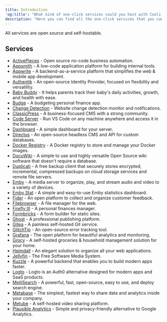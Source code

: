 ```yaml
---
title: Introduction
'og:title': "What kind of one-click services could you host with Coolify"
description: "Here you can find all the one-click services that you can host with Coolify."
---
```


All services are open source and self-hostable.

## Services

- [ActivePieces](./activepieces) - Open source no-code business automation.
- [Appsmith](./appsmith) - A low-code application platform for building internal tools.
- [Appwrite](./appwrite) - A backend-as-a-service platform that simplifies the web & mobile app development.
- [Authentik](./authentik) - An open-source Identity Provider, focused on flexibility and versatility.
- [Baby Buddy](./babybuddy) - It helps parents track their baby's daily activities, growth, and health with ease.
- [Budge](./budge) - A budgeting personal finance app.
- [Change Detection](./changedetection) - Website change detection monitor and notifications.
- [ClassicPress](./classicpress) - A business-focused CMS with a strong community.
- [Code Server](./code-server) - Run VS Code on any machine anywhere and access it in the browser.
- [Dashboard](./dashboard) - A simple dashboard for your server.
- [Directus](./directus) - An open-source headless CMS and API for custom databases.
- [Docker Registry](./docker-registry) - A Docker registry to store and manage your Docker images.
- [DocuWiki](./dokuwiki) - A simple to use and highly versatile Open Source wiki software that doesn't require a database.
- [Duplicati](./duplicati) - A free backup client that securely stores encrypted, incremental, compressed backups on cloud storage services and remote file servers.
- [Emby](./emby) - A media server to organize, play, and stream audio and video to a variety of devices.
- [Emby Stat](./emby-stat) - A simple and easy-to-use Emby statistics dashboard.
- [Fider](./fider) - An open platform to collect and organize customer feedback.
- [Filebrowser](./filebrowser) - A file manager for the web.
- [Firefly III](./firefly-iii) - A personal finances manager.
- [Formbricks](./formbricks) - A form builder for static sites.
- [Ghost](./ghost) - A professional publishing platform.
- [Gitea](./gitea) - A painless self-hosted Git service.
- [GlitchTip](./glitchtip) - An open-source error tracking tool.
- [Grafana](./grafana) - The open platform for beautiful analytics and monitoring.
- [Grocy](./grocy) - A self-hosted groceries & household management solution for your home.
- [Heimdall](./heimdall) - An elegant solution to organize all your web applications.
- [Jellyfin](./jellyfin) - The Free Software Media System.
- [Kuzzle](./kuzzle) - A powerful backend that enables you to build modern apps faster.
- [Logto](./logto) - Logto is an Auth0 alternative designed for modern apps and SaaS products.
- [MeiliSearch](./meilisearch) - A powerful, fast, open-source, easy to use, and deploy search engine.
- [Metabase](./metabase) - The simplest, fastest way to share data and analytics inside your company.
- [Metube](./metube) - A self-hosted video sharing platform.
- [Plausible Analytics](./plausible) - Simple and privacy-friendly alternative to Google Analytics.
